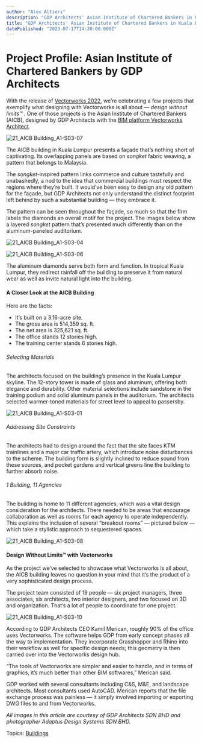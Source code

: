 ```yaml
---
author: "Alex Altieri"
description: "GDP Architects' Asian Institute of Chartered Bankers in Kuala Lumpur is stunning, to say the least. Read about the project here."
title: "GDP Architects' Asian Institute of Chartered Bankers in Kuala Lumpur is stunning, to say the least. Read about the project here." 
datePublished: "2023-07-17T14:30:00.000Z"
---
```

# Project Profile: Asian Institute of Chartered Bankers by GDP Architects

With the release of [Vectorworks 2022](http://vectorworks.net/2022), we’re celebrating a few projects that exemplify what designing with Vectorworks is all about — _design without limits™_ . One of those projects is the Asian Institute of Chartered Bankers (AICB), designed by GDP Architects with the [BIM platform Vectorworks Architect](http://vectorworks.net/architect).

![21_AICB Building_A1-S03-07](https://blog.vectorworks.net/hs-fs/hubfs/Blog%20Images/211015_ARCH%20Signature%20Project/21_AICB%20Building_A1-S03-07.jpg?width=540&name=21_AICB%20Building_A1-S03-07.jpg)

The AICB building in Kuala Lumpur presents a façade that’s nothing short of captivating. Its overlapping panels are based on _songket_ fabric weaving, a pattern that belongs to Malaysia.

The _songket_\-inspired pattern links commerce and culture tastefully and unabashedly, a nod to the idea that commercial buildings must respect the regions where they’re built. It would’ve been easy to design any old pattern for the façade, but GDP Architects not only understand the distinct footprint left behind by such a substantial building — they embrace it.

The pattern can be seen throughout the façade, so much so that the firm labels the diamonds an overall motif for the project. The images below show a layered _songket_ pattern that’s presented much differently than on the aluminum-paneled auditorium.

![21_AICB Building_A1-S03-04](https://blog.vectorworks.net/hs-fs/hubfs/Blog%20Images/211015_ARCH%20Signature%20Project/21_AICB%20Building_A1-S03-04.jpg?width=1400&name=21_AICB%20Building_A1-S03-04.jpg)

![21_AICB Building_A1-S03-06](https://blog.vectorworks.net/hs-fs/hubfs/Blog%20Images/211015_ARCH%20Signature%20Project/21_AICB%20Building_A1-S03-06.jpg?width=657&name=21_AICB%20Building_A1-S03-06.jpg)

The aluminum diamonds serve both form and function. In tropical Kuala Lumpur, they redirect rainfall off the building to preserve it from natural wear as well as invite natural light into the building.

#### A Closer Look at the AICB Building

Here are the facts:

* It’s built on a 3.16-acre site.
* The gross area is 514,359 sq. ft.
* The net area is 325,621 sq. ft.
* The office stands 12 stories high.
* The training center stands 6 stories high.

###### Selecting Materials

The architects focused on the building’s presence in the Kuala Lumpur skyline. The 12-story tower is made of glass and aluminum, offering both elegance and durability. Other material selections include sandstone in the training podium and solid aluminum panels in the auditorium. The architects selected warmer-toned materials for street level to appeal to passersby.

![21_AICB Building_A1-S03-01](https://blog.vectorworks.net/hs-fs/hubfs/Blog%20Images/211015_ARCH%20Signature%20Project/21_AICB%20Building_A1-S03-01.jpg?width=773&name=21_AICB%20Building_A1-S03-01.jpg)

###### Addressing Site Constraints

The architects had to design around the fact that the site faces KTM trainlines and a major car traffic artery, which introduce noise disturbances to the scheme. The building form is slightly inclined to reduce sound from these sources, and pocket gardens and vertical greens line the building to further absorb noise.

###### 1 Building, 11 Agencies

The building is home to 11 different agencies, which was a vital design consideration for the architects. There needed to be areas that encourage collaboration as well as rooms for each agency to operate independently. This explains the inclusion of several “breakout rooms” — pictured below — which take a stylistic approach to sequestered spaces.

![21_AICB Building_A1-S03-08](https://blog.vectorworks.net/hs-fs/hubfs/Blog%20Images/211015_ARCH%20Signature%20Project/21_AICB%20Building_A1-S03-08.jpg?width=447&name=21_AICB%20Building_A1-S03-08.jpg)

#### Design Without Limits™ with Vectorworks

As the project we’ve selected to showcase what Vectorworks is all about, the AICB building leaves no question in your mind that it’s the product of a very sophisticated design process.

The project team consisted of 19 people — six project managers, three associates, six architects, two interior designers, and two focused on 3D and organization. That’s a lot of people to coordinate for one project.

![21_AICB Building_A1-S03-10](https://blog.vectorworks.net/hs-fs/hubfs/Blog%20Images/211015_ARCH%20Signature%20Project/21_AICB%20Building_A1-S03-10.jpg?width=1400&name=21_AICB%20Building_A1-S03-10.jpg)

According to GDP Architects CEO Kamil Merican, roughly 90% of the office uses Vectorworks. The software helps GDP from early concept phases all the way to implementation. They incorporate Grasshopper and Rhino into their workflow as well for specific design needs; this geometry is then carried over into the Vectorworks design hub.

“The tools of Vectorworks are simpler and easier to handle, and in terms of graphics, it’s much better than other BIM softwares,” Merican said.

GDP worked with several consultants including C&S, M&E, and landscape architects. Most consultants used AutoCAD. Merican reports that the file exchange process was painless — it simply involved importing or exporting DWG files to and from Vectorworks.

_All images in this article are courtesy of GDP Architects SDN BHD and photographer Adaptus Design Systems SDN BHD._

 Topics: [Buildings](https://blog.vectorworks.net/topic/buildings) 

 
